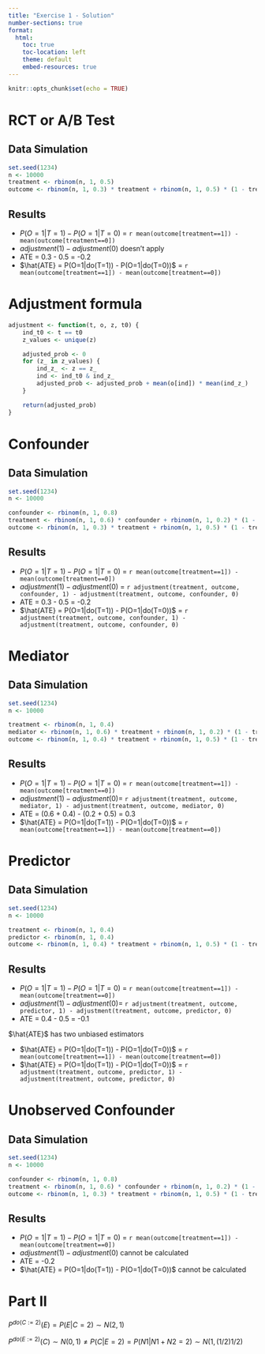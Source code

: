 ```yaml
---
title: "Exercise 1 - Solution"
number-sections: true
format:
  html:
    toc: true
    toc-location: left
    theme: default
    embed-resources: true
---
```


```r
knitr::opts_chunk$set(echo = TRUE)
```


# RCT or A/B Test

## Data Simulation
```r
set.seed(1234)
n <- 10000
treatment <- rbinom(n, 1, 0.5)
outcome <- rbinom(n, 1, 0.3) * treatment + rbinom(n, 1, 0.5) * (1 - treatment)
```

## Results

- $P(O=1|T=1) - P(O=1|T=0)$ = `r mean(outcome[treatment==1]) - mean(outcome[treatment==0])`
- $adjustment(1) - adjustment(0)$ doesn't apply
- ATE = 0.3 - 0.5 = -0.2
- $\hat{ATE} = P(O=1|do(T=1)) - P(O=1|do(T=0))$ = `r mean(outcome[treatment==1]) - mean(outcome[treatment==0])`

# Adjustment formula

```r
adjustment <- function(t, o, z, t0) {
    ind_t0 <- t == t0
    z_values <- unique(z)

    adjusted_prob <- 0
    for (z_ in z_values) {
        ind_z_ <- z == z_
        ind <- ind_t0 & ind_z_
        adjusted_prob <- adjusted_prob + mean(o[ind]) * mean(ind_z_)
    }

    return(adjusted_prob)
}
```


# Confounder

## Data Simulation
```r
set.seed(1234)
n <- 10000

confounder <- rbinom(n, 1, 0.8)
treatment <- rbinom(n, 1, 0.6) * confounder + rbinom(n, 1, 0.2) * (1 - confounder)
outcome <- rbinom(n, 1, 0.3) * treatment + rbinom(n, 1, 0.5) * (1 - treatment) + confounder + rnorm(n)
```

## Results

- $P(O=1|T=1) - P(O=1|T=0)$ = `r mean(outcome[treatment==1]) - mean(outcome[treatment==0])`
- $adjustment(1) - adjustment(0)$ = `r adjustment(treatment, outcome, confounder, 1) - adjustment(treatment, outcome, confounder, 0)`
- ATE = 0.3 - 0.5 = -0.2
- $\hat{ATE} = P(O=1|do(T=1)) - P(O=1|do(T=0))$ = `r adjustment(treatment, outcome, confounder, 1) - adjustment(treatment, outcome, confounder, 0)`

# Mediator

## Data Simulation
```r
set.seed(1234)
n <- 10000

treatment <- rbinom(n, 1, 0.4)
mediator <- rbinom(n, 1, 0.6) * treatment + rbinom(n, 1, 0.2) * (1 - treatment)
outcome <- rbinom(n, 1, 0.4) * treatment + rbinom(n, 1, 0.5) * (1 - treatment) + mediator + rnorm(n)
```

## Results

- $P(O=1|T=1) - P(O=1|T=0)$ = `r mean(outcome[treatment==1]) - mean(outcome[treatment==0])`
- $adjustment(1) - adjustment(0)$= `r adjustment(treatment, outcome, mediator, 1) - adjustment(treatment, outcome, mediator, 0)`
- ATE = (0.6 + 0.4) - (0.2 + 0.5) = 0.3
- $\hat{ATE} = P(O=1|do(T=1)) - P(O=1|do(T=0))$ = `r mean(outcome[treatment==1]) - mean(outcome[treatment==0])`

# Predictor

## Data Simulation
```r
set.seed(1234)
n <- 10000

treatment <- rbinom(n, 1, 0.4)
predictor <- rbinom(n, 1, 0.4)
outcome <- rbinom(n, 1, 0.4) * treatment + rbinom(n, 1, 0.5) * (1 - treatment) + predictor + rnorm(n)

```

## Results

- $P(O=1|T=1) - P(O=1|T=0)$ = `r mean(outcome[treatment==1]) - mean(outcome[treatment==0])`
- $adjustment(1) - adjustment(0)$= `r adjustment(treatment, outcome, predictor, 1) - adjustment(treatment, outcome, predictor, 0)`
- ATE = 0.4 - 0.5 = -0.1

$\hat{ATE}$ has two unbiased estimators

- $\hat{ATE} = P(O=1|do(T=1)) - P(O=1|do(T=0))$ = `r mean(outcome[treatment==1]) - mean(outcome[treatment==0])`
- $\hat{ATE} = P(O=1|do(T=1)) - P(O=1|do(T=0))$ = `r adjustment(treatment, outcome, predictor, 1) - adjustment(treatment, outcome, predictor, 0)`

# Unobserved Confounder

## Data Simulation
```r
set.seed(1234)
n <- 10000

confounder <- rbinom(n, 1, 0.8)
treatment <- rbinom(n, 1, 0.6) * confounder + rbinom(n, 1, 0.2) * (1 - confounder)
outcome <- rbinom(n, 1, 0.3) * treatment + rbinom(n, 1, 0.5) * (1 - treatment) + confounder + rnorm(n)

```

## Results

- $P(O=1|T=1) - P(O=1|T=0)$ = `r mean(outcome[treatment==1]) - mean(outcome[treatment==0])`
- $adjustment(1) - adjustment(0)$ cannot be calculated
- ATE = -0.2
- $\hat{ATE} = P(O=1|do(T=1)) - P(O=1|do(T=0))$ cannot be calculated

# Part II

$P^{do(C:=2)}(E) = P(E|C=2) \sim N(2, 1)$

$P^{do(E:=2)}(C) \sim N(0, 1) ≠ P(C|E=2) = P(N1| N1+N2=2) \sim N(1, (1/2)1/2)$

